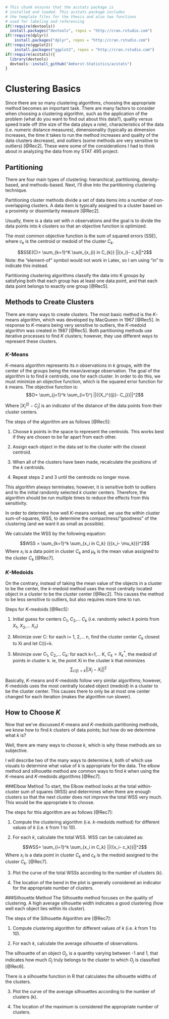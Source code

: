 <!--
The {#rmd-basics} text after the chapter declaration will allow us to link throughout the document back to the beginning of Chapter 1.  These labels will automatically be generated (if not specified) by changing the spaces to hyphens and capital letters to lowercase.  Look for the reference to this label at the beginning of Chapter 2.
-->

```r
# This chunk ensures that the acstats package is
# installed and loaded. This acstats package includes
# the template files for the thesis and also two functions
# used for labeling and referencing
if(!require(devtools))
  install.packages("devtools", repos = "http://cran.rstudio.com")
if(!require(dplyr))
    install.packages("dplyr", repos = "http://cran.rstudio.com")
if(!require(ggplot2))
    install.packages("ggplot2", repos = "http://cran.rstudio.com")
if(!require(acstats)){
  library(devtools)
  devtools::install_github("Amherst-Statistics/acstats")
}
```

# Clustering Basics {#rmd-basics}
Since there are so many clustering algorithms, choosing the appropriate method becomes an important task. There are many factors to consider when choosing a clustering algorithm, such as the application of the problem (what do you want to find out about this data?), quality versus speed trade off (the size of the data plays a role), characteristics of the data (i.e. numeric distance measures), dimensionality (typically as dimension increases, the time it takes to run the method increases and quality of the data clusters decrease), and outliers (some methods are very sensitive to outliers) [@Rec2]. These were some of the considerations I had to think about in analyzing the data from my STAT 495 project.

## Partitioning 
There are four main types of clustering: hierarchical, partitioning, density-based, and methods-based. Next, I'll dive into the partitioning clustering technique. 

Partitioning cluster methods divide a set of data items into a number of non-overlapping clusters. A data item is typically assigned to a cluster based on a proximity or dissimilarity measure [@Rec2]. 

Usually, there is a data set with $n$ observations and the goal is to divide the data points into $k$ clusters so that an objective function is optimized. 

The most common objective function is the sum of squared errors (SSE), where $c_k$ is the centroid or medoid of the cluster $C_k$.

$$SSE(C)= \sum_{k=1}^K \sum_{x_{i} in C_{k}} ||{x_i}- c_k||^2$$
Note: the "element-of" symbol would not work in Latex, so I am using "in" to indicate this instead.

Partitioning clustering algorithms classify the data into K groups by satisfying both that each group has at least one data point, and that each data point belongs to exactly one group [@Rec5]. 

## Methods to Create Clusters
There are many ways to create clusters. The most basic method is the $K$-means algorithm, which was developed by MacQueen in 1967 [@Rec5]. In response to $K$-means being very sensitive to outliers, the $K$-medoid algorithm was created in 1987 [@Rec5]. Both partitioning methods use iterative processes to find $K$ clusters; however, they use different ways to represent these clusters. 

### *K*-Means
$K$-means algorithm represents its $n$ observations in $k$ groups, with the center of the groups being the mean/average observation. The goal of the algorithm is to find *k* centroids, one for each cluster. In order to do this, we must minimize an objective function, which is the squared error function for $k$ means. The objective function is: 
$$O= \sum_{j=1}^k \sum_{i=1}^j ||{{X_i^{(j)}- C_j}}||^2$$

Where $|{{X_i^{(j)}- C_j}}|$ is an indicator of the distance of the data points from their cluster centers. 


The steps of the algorithm are as follows [@Rec5]:

1. Choose $k$ points in the space to represent the centroids. This works best if they are chosen to be far apart from each other.

2. Assign each object in the data set to the cluster with the closest centroid.

3. When all of the clusters have been made, recalculate the positions of the $k$ centroids. 

4. Repeat steps 2 and 3 until the centroids no longer move. 

This algorithm always terminates; however, it is sensitive both to outliers and to the initial randomly selected *k* cluster centers. Therefore, the algorithm should be run multiple times to reduce the effects from this sensitivity. 

In order to determine how well $K$-means worked, we use the within cluster sum-of-squares, WSS, to determine the compactness/"goodness" of the clustering (and we want it as small as possible).

We calculate the WSS by the following equation:

$$WSS = \sum_{k=1}^k \sum_{x_i in C_k} ({{x_i- \mu_k}})^2$$
Where $x_i$ is a data point in cluster $C_k$ and $\mu_k$ is the mean value assigned to the cluster $C_k$ [@Rec7].

### *K*-Medoids
On the contrary, instead of taking the mean value of the objects in a cluster to be the center, the $k$-medoid method uses the most centrally located object in a cluster to be the cluster center [@Rec2]. This causes the method to be less sensitive to outliers, but also requires more time to run. 


Steps for $K$-medoids [@Rec5]:

1. Initial guess for centers $C_1$, $C_2$,... $C_k$ (i.e. randomly select *k* points from $X_1$, $X_2$,... $X_n$)

2. Minimize over C: for each i= 1, 2,... n, find the cluster center $C_k$ closest to Xi and let C(i)=k. 

3. Minimize over $C_1$, $C_2$,... $C_k$: for each k=1,... K, $C_k = X_k^*$, the medoid of points in cluster k. ie, the point Xi in the cluster k that minimizes $$\sum  _{c(j)=k} ||{{X_j- X_i}}||^2$$

Basically, $K$-means and $K$-medoids follow very similar algorithms; however, $K$-medoids uses the most centrally located object (medoid) in a cluster to be the cluster center. This causes there to only be at most one center changed for each iteration (makes the algorithm run slower).

## How to Choose $K$
Now that we've discussed $K$-means and $K$-medoids partitioning methods, we know how to find $k$ clusters of data points; but how do we determine what $k$ is?

Well, there are many ways to choose $k$, which is why these methods are so subjective.

I will describe two of the many ways to determine $k$, both of which use visuals to determine what value of $k$ is appropriate for the data. The elbow method and silhouette method are common ways to find $k$ when using the $K$-means and $K$-medoids algorithms [@Rec7]. 

###Elbow Method
To start, the Elbow method looks at the total within-cluster sum of squares (WSS) and determines when there are enough clusters so that the next cluster does not improve the total WSS very much. This would be the appropriate $k$ to choose. 


The steps for this algorithm are as follows [@Rec7]:

1. Compute the clustering algorithm (i.e. *k*-medoids method) for different values of $k$ (i.e. $k$ from 1 to 10).

2. For each $k$, calculate the total WSS.
WSS can be calculated as:

$$WSS= \sum_{i=1}^k \sum_{x_i in C_k} ||{{x_i- c_k}}||^2$$
Where $x_i$ is a data point in cluster $C_k$ and $c_k$ is the medoid assigned to the cluster $C_k$. [@Rec7]. 

3. Plot the curve of the total WSSs according to the number of clusters (k). 

4. The location of the bend in the plot is generally considered an indicator for the appropriate number of clusters. 

###Silhouette Method
The Silhouette method focuses on the quality of clustering. A high average silhouette width indicates a good clustering (how well each object lies within its cluster). 


The steps of the Silhouette Algorithm are [@Rec7]:

1. Compute clustering algorithm for different values of *k* (i.e. *k* from 1 to 10). 

2. For each *k*, calculate the average silhouette of observations. 

The silhouette of an object $O_j$, is a quantity varying between -1 and 1, that indicates how much $O_j$ truly belongs to the cluster to which $O_j$ is classified [@Rec6].

There is a silhouette function in R that calculates the silhouette widths of the clusters.

3. Plot the curve of the average silhouettes according to the number of clusters (k). 

4. The location of the maximum is considered the appropriate number of clusters. 
